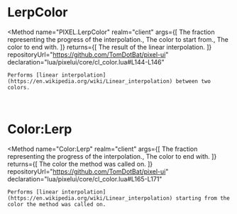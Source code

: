 
# LerpColor
<Method
	name="PIXEL.LerpColor"
	realm="client"
	args={[
		<Argument type="number" name="t">The fraction representing the progress of the interpolation.</Argument>,
		<Argument type="Color" name="from">The color to start from.</Argument>,
		<Argument type="Color" name="to">The color to end with.</Argument>
	]}
	returns={[
		<ReturnValue type="Color">The result of the linear interpolation.</ReturnValue>
	]}
	repositoryUrl="https://github.com/TomDotBat/pixel-ui"
	declaration="lua/pixelui/core/cl_color.lua#L144-L146"
>
	Performs [linear interpolation](https://en.wikipedia.org/wiki/Linear_interpolation) between two colors.
</Method>

<br/>

# Color:Lerp
<Method
	name="Color:Lerp"
	realm="client"
	args={[
		<Argument type="number" name="t">The fraction representing the progress of the interpolation.</Argument>,
		<Argument type="Color" name="to">The color to end with.</Argument>
	]}
	returns={[
		<ReturnValue type="boolean">The color the method was called on.</ReturnValue>
	]}
	repositoryUrl="https://github.com/TomDotBat/pixel-ui"
	declaration="lua/pixelui/core/cl_color.lua#L165-L171"
>
	Performs [linear interpolation](https://en.wikipedia.org/wiki/Linear_interpolation) starting from the color the method was called on.
</Method>